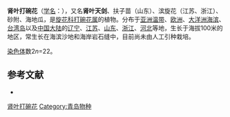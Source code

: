 {{Speciesbox
| name = 肾叶打碗花
| status = 
| status_system = 
| image = Hamahirugao.jpg
| image_width = 250px
| genus = Calystegia
| species = soldanella
| authority = (Linn.) R. Br.
}}

'''肾叶打碗花'''（[[学名|学名]]：{{lang|la|''Calystegia soldanella''}}），又名'''肾叶天剑'''、扶子苗（山东）、滨旋花（江苏、浙江）、砂附、海地瓜，是[[旋花科|旋花科]][[打碗花属|打碗花属]]的植物。分布于[[亚洲温带|亚洲温带]]、[[欧洲|欧洲]]、[[大洋洲海滨|大洋洲海滨]]、[[台湾岛|台湾岛]]以及[[中国大陆|中国大陆]]的[[辽宁|辽宁]]、[[江苏|江苏]]、[[山东|山东]]、[[浙江|浙江]]、[[河北|河北]]等地，生长于海拔100米的地区，常生长在海滨沙地和海岸岩石缝中，目前尚未由人工引种栽培。

[[染色体|染色体]]数2''n''=22。

== 参考文献 ==
<div class="references-small">
* {{cite web| url =http://www.bioinfo.cn/db05/KmzwSpecies.php?action=view&id=5799| title =肾叶打碗花| work =《中国高等植物数据库全库》| publisher =中国科学院微生物研究所| author =昆明植物研究所| accessdate =2009-02-26| deadurl =yes| archiveurl =https://web.archive.org/web/20160305030847/http://www.bioinfo.cn/db05/KmzwSpecies.php?action=view&id=5799| archivedate =2016-03-05}}
</div>
{{Taxonbar|from=Q159012}}

[[Category:打碗花属|肾叶打碗花]]
[[Category:青岛物种|Category:青岛物种]]


{{植物小作品}}